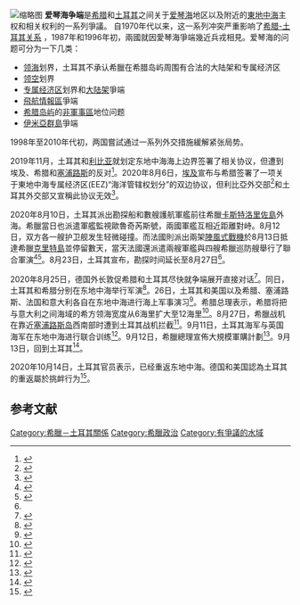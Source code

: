 [[File:Aegeansea.jpg|缩略图]]  
'''爱琴海争端'''是[[希腊|希腊]]和[[土耳其|土耳其]]之间关于[[爱琴海|爱琴海]]地区以及附近的[[东地中海地区|東地中海]]主权和相关权利的一系列爭議。 自1970年代以来，这一系列冲突严重影响了[[希臘－土耳其關係|希腊-土耳其关系]] ，1987年和1996年初，兩國就因愛琴海爭端幾近兵戎相見。爱琴海的问题可分为一下几类：

* [[领海|领海]]划界，土耳其不承认希臘在希腊岛屿周围有合法的大陆架和专属经济区 
* [[领空|领空]]划界 
* [[专属经济区|专属经济区]]划界和[[大陆架|大陆架]]爭端 
* [[飛航情報區|飛航情報區]]爭端 
* [[希腊岛屿列表|希腊岛屿]]的[[非軍事區|非軍事區]]地位问题 
* [[伊米亞群島|伊米亞群島]]爭端 

1998年至2010年代初，两国嘗試通过一系列外交措施緩解紧张局势。

2019年11月，土耳其和[[利比亚|利比亚]]就划定东地中海海上边界签署了相关协议，但遭到埃及、希腊和[[賽普勒斯|塞浦路斯]]的反对<ref>{{Cite web|title=与希腊签署海上边界协议 塞西是否放弃埃及权利并无视土耳其？|url=https://chinese.aljazeera.net/news/2020/8/11/%E4%B8%8E%E5%B8%8C%E8%85%8A%E7%AD%BE%E7%BD%B2%E6%B5%B7%E4%B8%8A%E8%BE%B9%E7%95%8C%E5%8D%8F%E8%AE%AE|accessdate=|author=半島電視台|date=|format=|publisher=|language=|archive-date=2021-04-21|archive-url=https://web.archive.org/web/20210421213300/https://chinese.aljazeera.net/news/2020/8/11/%E4%B8%8E%E5%B8%8C%E8%85%8A%E7%AD%BE%E7%BD%B2%E6%B5%B7%E4%B8%8A%E8%BE%B9%E7%95%8C%E5%8D%8F%E8%AE%AE|dead-url=no}}</ref>。2020年8月6日，[[埃及|埃及]]宣布与希腊签署了一项关于東地中海专属经济区(EEZ)“海洋管辖权划分”的双边协议，但利比亞外交部<ref>{{Cite web|title=利比亚对埃及与希腊签署海上边界协议表示不满|url=https://www.trt.net.tr/chinese/guo-ji/2020/08/07/li-bi-ya-dui-ai-ji-yu-xi-la-qian-shu-hai-shang-bian-jie-xie-yi-biao-shi-bu-man-1468587|accessdate=|author=TRT|date=|format=|publisher=|language=|archive-date=2020-10-01|archive-url=https://web.archive.org/web/20201001223825/https://www.trt.net.tr/chinese/guo-ji/2020/08/07/li-bi-ya-dui-ai-ji-yu-xi-la-qian-shu-hai-shang-bian-jie-xie-yi-biao-shi-bu-man-1468587|dead-url=no}}</ref>和土耳其外交部又宣稱此协议无效<ref>{{Cite web|title=土耳其抨击希腊埃及“海上划界”协议：两国无海上边界，无效|url=https://www.thepaper.cn/newsDetail_forward_8621039|accessdate=|author=澎湃新聞|date=|format=|publisher=|language=}}</ref>。

2020年8月10日，土耳其派出勘探船{{link-en|歐魯奇芮斯號|RV MTA Oruç Reis}}和數艘護航軍艦前往希臘[[卡斯特洛里佐島|卡斯特洛里佐島]]外海。希臘當日也派遣軍艦監視歐魯奇芮斯號，兩國軍艦互相近距離對峙。8月12日，双方各一艘护卫舰发生轻微碰撞。而法國則派出兩架[[陣風戰鬥機|陣風式戰機]]於8月13日抵達希臘[[克里特島|克里特島]]並停留數天，當天法國還派遣兩艘軍艦與四艘希臘巡防艘舉行了聯合軍演<ref>{{Cite web|title=埃尔多安反对埃及与希腊签署的海上边界协议并宣布重启东地中海勘探活动|url=https://chinese.aljazeera.net/news/2020/8/8/126880|accessdate=|author=半島電視台|date=|format=|publisher=|language=|archive-date=2020-09-29|archive-url=https://web.archive.org/web/20200929055438/https://chinese.aljazeera.net/news/2020/8/8/126880|dead-url=no}}</ref><ref>{{Cite web|title=土艦護航東地中海勘探船 希臘高度戒備法軍介入|url=https://www.singtaousa.com/home/11-%E5%9C%8B%E9%9A%9B/2987012-%E5%9C%9F%E8%89%A6%E8%AD%B7%E8%88%AA%E6%9D%B1%E5%9C%B0%E4%B8%AD%E6%B5%B7%E5%8B%98%E6%8E%A2%E8%88%B9+%E5%B8%8C%E8%87%98%E9%AB%98%E5%BA%A6%E6%88%92%E5%82%99%E6%B3%95%E8%BB%8D%E4%BB%8B%E5%85%A5/|accessdate=|author=星島日報|date=|format=|publisher=|language=|archive-date=2020-09-28|archive-url=https://web.archive.org/web/20200928140023/https://www.singtaousa.com/home/11-%E5%9C%8B%E9%9A%9B/2987012-%E5%9C%9F%E8%89%A6%E8%AD%B7%E8%88%AA%E6%9D%B1%E5%9C%B0%E4%B8%AD%E6%B5%B7%E5%8B%98%E6%8E%A2%E8%88%B9+%E5%B8%8C%E8%87%98%E9%AB%98%E5%BA%A6%E6%88%92%E5%82%99%E6%B3%95%E8%BB%8D%E4%BB%8B%E5%85%A5/|dead-url=no}}</ref>。8月23日，土耳其宣布，{{link-en|歐魯奇芮斯號|RV MTA Oruç Reis}}勘探时间延长至8月27日<ref name=新華社/>。

2020年8月25日，德国外长敦促希腊和土耳其尽快就争端展开直接对话<ref>{{cite news |title=德国外长敦促希土直接对话缓和紧张局势 |url=http://world.people.com.cn/n1/2020/0826/c1002-31836802.html |accessdate=2020-08-26 |archive-date=2020-09-18 |archive-url=https://web.archive.org/web/20200918035820/http://world.people.com.cn/n1/2020/0826/c1002-31836802.html |dead-url=no }}</ref>。同日，土耳其和希腊分别在东地中海举行军演<ref name=新華社>{{cite news |title=德国外长出访呼吁希腊与土耳其对话 |url=https://www.sohu.com/a/414911329_267106}}</ref>。26日，土耳其和美国以及希腊、塞浦路斯、法国和意大利各自在东地中海进行海上军事演习<ref>{{cite news |title=土美在东地中海军演　希腊法国等四国军演 |url=http://www.xinhuanet.com/world/2020-08/27/c_1126419612.htm |accessdate=2020-08-27 |archive-date=2021-03-19 |archive-url=https://web.archive.org/web/20210319231815/http://www.xinhuanet.com/world/2020-08/27/c_1126419612.htm |dead-url=no }}</ref>。希腊总理表示，希腊将把与意大利之间海域的希方领海宽度从6海里扩大至12海里<ref>{{cite news |title=争夺地中海资源 希腊土耳其互不相让 |url=https://m.news.cctv.com/2020/08/27/ARTIceR84PgUxEShvfmJ1Bz4200827.shtml}}</ref>。8月27日，希臘战机在靠近[[塞浦路斯岛|塞浦路斯岛]]西南部时遭到土耳其战机拦截<ref>{{cite news |title=F16拦F16！土耳其公布拦截希腊战机视频 |url=https://www.thepaper.cn/newsDetail_forward_8942397}}</ref>。9月11日，土耳其海军与英国海军在东地中海进行联合训练<ref>{{cite news |title=土耳其英国在东地中海联合训练 东地中海形势持续紧张 |url=http://m.ce.cn/gj/gd/202009/13/t20200913_35729549.shtml}}</ref>。9月12日，希臘總理宣佈大規模軍購計劃<ref>{{cite news |title=希土油气争端难解　希腊欲购军舰战机 |url=https://www.sohu.com/a/418113377_267106}}</ref>。9月13日，{{link-en|歐魯奇芮斯號|RV MTA Oruç Reis}}回到土耳其<ref>{{cite news |title=地中海对峙：土耳其勘探船回港，希腊称其为“积极信号” |url=https://tech.sina.com.cn/roll/2020-09-14/doc-iivhvpwy6607345.shtml}}</ref>。

2020年10月14日，土耳其官员表示，{{link-en|歐魯奇芮斯號|RV MTA Oruç Reis}}已经重返东地中海。德国和美国認為土耳其的重返屬於挑衅行为<ref>{{cite news |title=土勘探船重返东地中海 埃尔多安向希腊喊话 |url=http://www.xinhuanet.com/world/2020-10/16/c_1210842924.htm |accessdate=2020-10-18 |archive-date=2020-10-28 |archive-url=https://web.archive.org/web/20201028184710/http://www.xinhuanet.com/world/2020-10/16/c_1210842924.htm |dead-url=no }}</ref>。
== 参考文献 ==
{{Reflist|group=lower-alpha}}

[[Category:希臘－土耳其關係|Category:希臘－土耳其關係]]
[[Category:希臘政治|Category:希臘政治]]
[[Category:有爭議的水域|Category:有爭議的水域]]